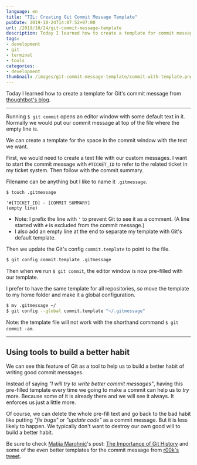 ```yaml
---
language: en
title: "TIL: Creating Git Commit Message Template"
pubDate: 2019-10-24T14:07:52+07:00
url: /2019/10/24/git-commit-message-template
description: Today I learned how to create a template for commit message it Git
tags:
- development
- git
- terminal
- tools
categories:
- development
thumbnail: /images/git-commit-message-template/commit-with-template.png
---
```


Today I learned how to create a template for Git's commit message
from [thoughtbot's blog](https://thoughtbot.com/blog/better-commit-messages-with-a-gitmessage-template).

---

Running `$ git commit` opens an editor window with some default text in it.
Normally we would put our commit message at top of the file where the empty line is.

We can create a template for the space in the commit window
with the text we want.

First, we would need to create a text file with our custom messages.
I want to start the commit message with `#TICKET_ID` to refer to the
related ticket in my ticket system. Then follow with the commit summary.

Filename can be anything but I like to name it `.gitmessage`.

```sh
$ touch .gitmessage
```

```
'#[TICKET_ID] - [COMMIT SUMMARY]
(empty line)
```

- Note: I prefix the line with `'` to prevent Git to see it as a comment.
(A line started with `#` is excluded from the commit message.)
- I also add an empty line at the end to separate my template with Git's default template.

Then we update the Git's config `commit.template` to point to the file.

```sh
$ git config commit.template .gitmessage
```

Then when we run `$ git commit`, the editor window is now pre-filled with our template.

<Picture
  src="/images/git-commit-message-template/commit-with-template.png"
  alt="git commit with template"
  caption="commit message with pre-filled template"
  width="776"
  height="322"
/>

I prefer to have the same template for all repositories,
so move the template to my home folder and make it a global configuration.

```sh
$ mv .gitmessage ~/
$ git config --global commit.template "~/.gitmessage"
```

Note: the template file will not work with the shorthand command `$ git commit -am`.

---

## Using tools to build a better habit

We can see this feature of Git as a tool to help us to build a better habit
of writing good commit messages.

Instead of saying _"I will try to write better commit messages"_,
having this pre-filled template every time we going to make a commit
can help us to _try_ more. Because some of it is already there
and we will see it always. It enforces us just a little more.

Of course, we can delete the whole pre-fill text and go back
to the bad habit like putting _"fix bugs"_ or _"update code"_ as a commit message.
But it is less likely to happen. We typically don't want to destroy our own good will
to build a better habit.

Be sure to check [Matija Marohnić](https://silvenon.com)'s post:
[The Importance of Git History](https://silvenon.com/blog/better-git-history/introduction)
and some of the even better templates for the commit message from
[r00k's tweet](https://twitter.com/r00k/status/1175100703829909505).
